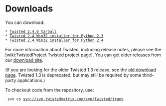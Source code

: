 = Downloads =

You can download:
 * [http://tmrc.mit.edu/mirror/twisted/Twisted/2.4/Twisted-2.4.0.tar.bz2 Twisted 2.4.0 tarball]
 * [http://tmrc.mit.edu/mirror/twisted/Twisted/2.4/Twisted_NoDocs-2.4.0.win32-py2.3.exe Twisted 2.4 Win32 installer for Python 2.3]
 * [http://tmrc.mit.edu/mirror/twisted/Twisted/2.4/Twisted_NoDocs-2.4.0.win32-py2.4.exe Twisted 2.4 Win32 installer for Python 2.4]

For more information about Twisted, including release notes, please see the [wiki:TwistedProject Twisted project page]. You can get older releases from our [http://tmrc.mit.edu/mirror/twisted/ download site].

(If you are looking for the older Twisted 1.3 release, see the [http://twistedmatrix.com/products/download old download page]. Twisted 1.3 is deprecated, but may still be required by some third-party applications.)

To checkout code from the repository, use:
  svn co svn://svn.twistedmatrix.com/svn/Twisted/trunk